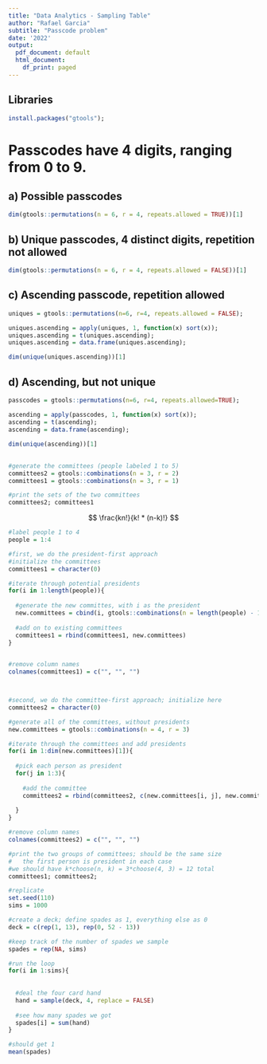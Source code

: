 ```yaml
---
title: "Data Analytics - Sampling Table"
author: "Rafael Garcia"
subtitle: "Passcode problem"
date: '2022'
output:
  pdf_document: default
  html_document:
    df_print: paged
---
```


## Libraries
```r
install.packages("gtools");
```

# Passcodes have 4 digits, ranging from 0 to 9.
## a) Possible passcodes
```r
dim(gtools::permutations(n = 6, r = 4, repeats.allowed = TRUE))[1]
```

## b) Unique passcodes, 4 distinct digits, repetition not allowed
```r
dim(gtools::permutations(n = 6, r = 4, repeats.allowed = FALSE))[1]
```

## c) Ascending passcode, repetition allowed
```r
uniques = gtools::permutations(n=6, r=4, repeats.allowed = FALSE);

uniques.ascending = apply(uniques, 1, function(x) sort(x));
uniques.ascending = t(uniques.ascending);
uniques.ascending = data.frame(uniques.ascending);

dim(unique(uniques.ascending))[1]
```

## d) Ascending, but not unique
```r
passcodes = gtools::permutations(n=6, r=4, repeats.allowed=TRUE);

ascending = apply(passcodes, 1, function(x) sort(x));
ascending = t(ascending);
ascending = data.frame(ascending);

dim(unique(ascending))[1]
```

## 
```r
#generate the committees (people labeled 1 to 5)
committees2 = gtools::combinations(n = 3, r = 2)
committees1 = gtools::combinations(n = 3, r = 1)

#print the sets of the two committees
committees2; committees1
```

$$
 \frac{kn!}{k! * (n-k)!}
$$
```r
#label people 1 to 4
people = 1:4

#first, we do the president-first approach
#initialize the committees
committees1 = character(0)

#iterate through potential presidents
for(i in 1:length(people)){
  
  #generate the new committes, with i as the president
  new.committees = cbind(i, gtools::combinations(n = length(people) - 1, r = 2, v = people[-i]))
  
  #add on to existing committees
  committees1 = rbind(committees1, new.committees)
}

  
#remove column names
colnames(committees1) = c("", "", "")



#second, we do the committee-first approach; initialize here
committees2 = character(0)

#generate all of the committees, without presidents
new.committees = gtools::combinations(n = 4, r = 3)

#iterate through the committees and add presidents
for(i in 1:dim(new.committees)[1]){
  
  #pick each person as president
  for(j in 1:3){
    
    #add the committee
    committees2 = rbind(committees2, c(new.committees[i, j], new.committees[i, -j]))
  
  }
}

#remove column names
colnames(committees2) = c("", "", "")

#print the two groups of committees; should be the same size
#   the first person is president in each case
#we should have k*choose(n, k) = 3*choose(4, 3) = 12 total
committees1; committees2;
```

```r
#replicate
set.seed(110)
sims = 1000

#create a deck; define spades as 1, everything else as 0
deck = c(rep(1, 13), rep(0, 52 - 13))

#keep track of the number of spades we sample
spades = rep(NA, sims)

#run the loop
for(i in 1:sims){
  
  
  #deal the four card hand
  hand = sample(deck, 4, replace = FALSE)
  
  #see how many spades we got
  spades[i] = sum(hand)
}

#should get 1
mean(spades)
```

